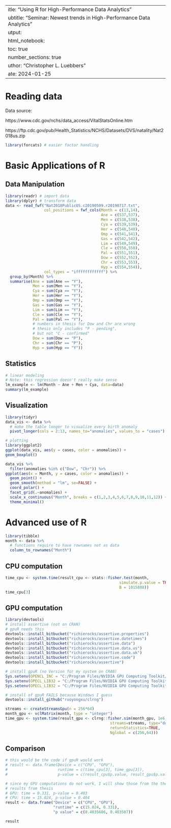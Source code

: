  ---
title: "Using R for High-Performance Data Analytics"
subtitle: "Seminar: Newest trends in High-Performance Data Analytics"
output: 
  html_notebook:
    toc: true
    number_sections: true
author: "Christopher L. Luebbers"
date: 2024-01-25
---

# Reading data
Data source:

https://www.cdc.gov/nchs/data_access/VitalStatsOnline.htm

https://ftp.cdc.gov/pub/Health_Statistics/NCHS/Datasets/DVS/natality/Nat2018us.zip

```{r}
library(forcats) # easier factor handling
```

# Basic Applications of R
## Data Manipulation

```{r warning=FALSE}
library(readr) # import data
library(dplyr) # transform data
data <- read_fwf("Nat2018PublicUS.c20190509.r20190717.txt", 
                 col_positions = fwf_cols(Month = c(13,14),
                                          Ane = c(537,537),
                                          Men = c(538,538),
                                          Cya = c(539,539),
                                          Her = c(540,540),
                                          Omp = c(541,541),
                                          Gas = c(542,542),
                                          Lim = c(549,549),
                                          Cle = c(550,550),
                                          Pal = c(551,551),
                                          Dow = c(552,552),
                                          Chr = c(553,553),
                                          Hyp = c(554,554)), 
                 col_types = "iffffffffffff") %>% 
  group_by(Month) %>% 
  summarise(Ane = sum(Ane == "Y"),
            Men = sum(Men == "Y"),
            Cya = sum(Cya == "Y"),
            Her = sum(Her == "Y"),
            Omp = sum(Omp == "Y"),
            Gas = sum(Gas == "Y"),
            Lim = sum(Lim == "Y"),
            Cle = sum(Cle == "Y"),
            Pal = sum(Pal == "Y"),
            # numbers in thesis for Dow and Chr are wrong
            # thesis only includes "P - pending", 
            # but not "C - confirmed"
            Dow = sum(Dow == "P"), 
            Chr = sum(Chr == "P"), 
            Hyp = sum(Hyp == "Y"))
```

## Statistics

```{r}
# linear modeling
# Note: this regression doesn't really make sense
lm_example <- lm(Month ~ Ane + Men + Cya, data=data)
summary(lm_example)
```

## Visualization

```{r message=FALSE, warning=FALSE}
library(tidyr)
data_vis <- data %>% 
  # make the table longer to visualize every birth anomaly
  pivot_longer(cols = 2:13, names_to="anomalies", values_to = "cases") 

# plotting
library(ggplot2)
ggplot(data_vis, aes(y = cases, color = anomalies)) +
geom_boxplot() 
```
```{r message=FALSE}
data_vis %>% 
  filter(anomalies %in% c("Dow", "Chr")) %>% 
ggplot(aes(x = Month, y = cases, color = anomalies)) +
  geom_point() +
  geom_smooth(method = "lm", se=FALSE) +
  coord_polar() +
  facet_grid(.~anomalies) +
  scale_x_continuous("Month", breaks = c(1,2,3,4,5,6,7,8,9,10,11,12)) +
  theme_minimal()
```

# Advanced use of R

```{r}
library(tibble)
month <- data %>% 
  # functions require to have rownames not as data
  column_to_rownames("Month")
```

## CPU computation
```{r}
time_cpu <- system.time(result_cpu <- stats::fisher.test(month,
                                                  simulate.p.value = TRUE,
                                                  B = 1015808))
time_cpu[3]
```

## GPU computation

```{r}
library(devtools)
# install assertive (not on CRAN)
# gpuR needs this
devtools::install_bitbucket("richierocks/assertive.properties")
devtools::install_bitbucket("richierocks/assertive.datetimes")
devtools::install_bitbucket("richierocks/assertive.data")
devtools::install_bitbucket("richierocks/assertive.data.us")
devtools::install_bitbucket("richierocks/assertive.data.uk")
devtools::install_bitbucket("richierocks/assertive.code")
devtools::install_bitbucket("richierocks/assertive")

# install gpuR (no Version for my system on CRAN)
Sys.setenv(OPENCL_INC = "C:/Program Files/NVIDIA GPU Computing Toolkit/CUDA/v12.3/include/")
Sys.setenv(OPECL_LIB32 = "C:/Program Files/NVIDIA GPU Computing Toolkit/CUDA/v12.3/lib/Win32")
Sys.setenv(OPECL_LIB32 = "C:/Program Files/NVIDIA GPU Computing Toolkit/CUDA/v12.3/lib/x64")

# install of gpuR FAILS because Windows I guess
devtools::install_github("ruoyongxu/clrng")
```

```{r}
streams <- createStreamsGpu(n = 256*64)
month_gpu <- vclMatrix(month, type = "integer")
time_gpu <- system.time(result_gpu <- clrng::fisher.sim(month_gpu, 1e6,
                                              streams=streams, type="double",
                                              returnStatistics=TRUE,
                                              Nglobal = c(256,64)))
```

## Comparison
```{r}
# this would be the code if gpuR would work
# result <- data.frame(Device = c("CPU", "GPU"), 
#                      runtime = c(time_cpu[3], time_gpu[3]), 
#                      p-value = c(result_cpu$p.value, result_gpu$p.value))

# since my GPU computations do not work, I will show those from the thesis
# results from thesis
# GPU: time = 0.331, p-value = 0.403
# CPU: time = 15.024, p-value = 0.404
result <- data.frame("Device" = c("CPU", "GPU"), 
                     "runtime" = c(15.024, 0.331), 
                     "p value" = c(0.4035606, 0.403507))

result
```

